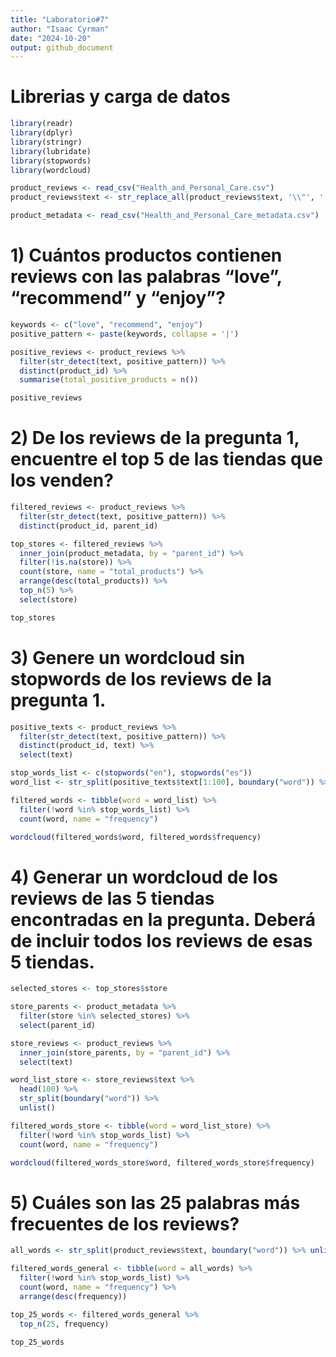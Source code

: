 ```yaml
---
title: "Laboratorio#7"
author: "Isaac Cyrman"
date: "2024-10-20"
output: github_document
---
```


# Librerias y carga de datos

```r
library(readr)  
library(dplyr)  
library(stringr)  
library(lubridate)  
library(stopwords)  
library(wordcloud)  

product_reviews <- read_csv("Health_and_Personal_Care.csv")  
product_reviews$text <- str_replace_all(product_reviews$text, '\\"', '')  

product_metadata <- read_csv("Health_and_Personal_Care_metadata.csv")  
```

# 1) Cuántos productos contienen reviews con las palabras “love”, “recommend” y “enjoy”?

```r
keywords <- c("love", "recommend", "enjoy")  
positive_pattern <- paste(keywords, collapse = '|')  

positive_reviews <- product_reviews %>%  
  filter(str_detect(text, positive_pattern)) %>%  
  distinct(product_id) %>%  
  summarise(total_positive_products = n())  

positive_reviews  
```

# 2) De los reviews de la pregunta 1, encuentre el top 5 de las tiendas que los venden?

```r
filtered_reviews <- product_reviews %>%  
  filter(str_detect(text, positive_pattern)) %>%  
  distinct(product_id, parent_id)  

top_stores <- filtered_reviews %>%  
  inner_join(product_metadata, by = "parent_id") %>%  
  filter(!is.na(store)) %>%  
  count(store, name = "total_products") %>%  
  arrange(desc(total_products)) %>%  
  top_n(5) %>%  
  select(store)  

top_stores  
```

# 3) Genere un wordcloud sin stopwords de los reviews de la pregunta 1.

```r
positive_texts <- product_reviews %>%  
  filter(str_detect(text, positive_pattern)) %>%  
  distinct(product_id, text) %>%  
  select(text)  

stop_words_list <- c(stopwords("en"), stopwords("es"))  
word_list <- str_split(positive_texts$text[1:100], boundary("word")) %>% unlist()  

filtered_words <- tibble(word = word_list) %>%  
  filter(!word %in% stop_words_list) %>%  
  count(word, name = "frequency")  

wordcloud(filtered_words$word, filtered_words$frequency)  
```

# 4) Generar un wordcloud de los reviews de las 5 tiendas encontradas en la pregunta. Deberá de incluir todos los reviews de esas 5 tiendas.

```r
selected_stores <- top_stores$store 

store_parents <- product_metadata %>%  
  filter(store %in% selected_stores) %>%  
  select(parent_id)

store_reviews <- product_reviews %>%  
  inner_join(store_parents, by = "parent_id") %>%  
  select(text)

word_list_store <- store_reviews$text %>% 
  head(100) %>%  
  str_split(boundary("word")) %>% 
  unlist()

filtered_words_store <- tibble(word = word_list_store) %>%  
  filter(!word %in% stop_words_list) %>%  
  count(word, name = "frequency")

wordcloud(filtered_words_store$word, filtered_words_store$frequency)
```

# 5) Cuáles son las 25 palabras más frecuentes de los reviews?

```r
all_words <- str_split(product_reviews$text, boundary("word")) %>% unlist()  

filtered_words_general <- tibble(word = all_words) %>%  
  filter(!word %in% stop_words_list) %>%  
  count(word, name = "frequency") %>%  
  arrange(desc(frequency))  

top_25_words <- filtered_words_general %>%  
  top_n(25, frequency)  

top_25_words  
```

